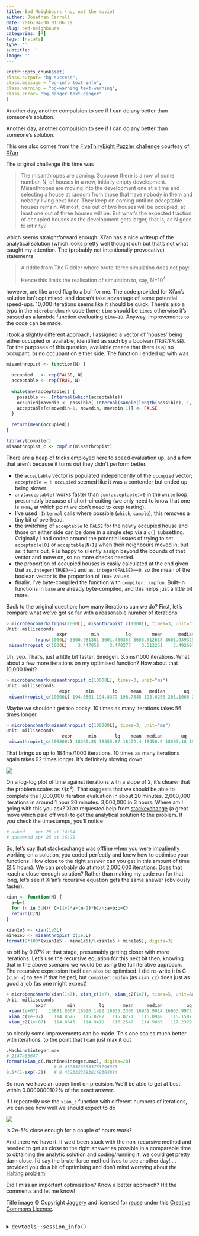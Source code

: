 ```yaml
---
title: Bad Neighbours (no, not the movie)
author: Jonathan Carroll
date: 2016-04-30 01:06:29
slug: bad-neighbours
categories: [R]
tags: [rstats]
type: ''
subtitle: ''
image: ''
---
```


```r
knitr::opts_chunk$set(
class.output= "bg-success",
class.message = "bg-info text-info",
class.warning = "bg-warning text-warning",
class.error= "bg-danger text-danger"
)
```

Another day, another compulsion to see if I can do any better than someone's solution. 

<!--more-->

Another day, another compulsion to see if I can do any better than someone's solution. 

This one also comes from the [FiveThiryEight Puzzler challenge](http://fivethirtyeight.com/features/can-you-solve-the-puzzle-of-your-misanthropic-neighbors/) courtesy of [Xi'an](https://xianblog.wordpress.com/2016/04/29/gap-frequencies/)

The original challenge this time was

<blockquote>
The misanthropes are coming. Suppose there is a row of some number, N, of houses in a new, initially empty development. Misanthropes are moving into the development one at a time and selecting a house at random from those that have nobody in them and nobody living next door. They keep on coming until no acceptable houses remain. At most, one out of two houses will be occupied; at least one out of three houses will be. But what’s the expected fraction of occupied houses as the development gets larger, that is, as N goes to infinity?
</blockquote>

which seems straightforward enough. Xi'an has a nice writeup of the analytical solution (which looks pretty well thought out) but that's not what caught my attention. The (probably not intentionally provocative) statements

<blockquote>
A riddle from The Riddler where brute-force simulation does not pay:

Hence this limits the realisation of simulation to, say, N=10^4^
</blockquote>

however, are like a red flag to a bull for me. The code provided for Xi'an's solution isn't optimised, and doesn't take advantage of some potential speed-ups. 10,000 iterations seems like it should be quick. There's also a typo in the `microbenchmark` code there; `time` should be `times` otherwise it's passed as a lambda function evaluating `time=10`. Anyway, improvements to the code can be made.

I took a slightly different approach; I assigned a vector of 'houses' being either occupied or available, identified as such by a boolean (`TRUE`/`FALSE`). For the purposes of this question, available means that there is a) no occupant; b) no occupant on either side. The function I ended up with was

```r
misanthropist <- function(N) {
  
  occupied   <- rep(FALSE, N)
  acceptable <- rep(TRUE, N)
  
  while(any(acceptable)) {
    possible <- .Internal(which(acceptable))
    occupied[movedin <- possible[.Internal(sample(length(possible), 1, FALSE, NULL))]] <- TRUE
    acceptable[c(movedin-1, movedin, movedin+1)] <- FALSE
  }
  
  return(mean(occupied))
}

library(compiler)
misanthropist_c <- cmpfun(misanthropist)
```

There are a heap of tricks employed here to speed evaluation up, and a few that aren't because it turns out they didn't perform better.

<ul>
	<li> the `acceptable` vector is populated independently of the `occupied` vector; `acceptable = ! occupied` seemed like it was a contender but ended up being slower.</li>
	<li> `any(acceptable)` works faster than `sum(acceptable)>0` in the `while` loop, presumably because of short-circuiting (we only need to know that one is `TRUE`, at which point we don't need to keep testing).</li>
	<li> I've used `.Internal` calls where possible (`which`, `sample`); this removes a tiny bit of overhead.</li>
	<li> the switching of `acceptable` to `FALSE` for the newly occupied house and those on either side can be done in a single step via a `c()` subsetting. Originally I had coded around the potential issues of trying to set `acceptable[0]` or `acceptable[N+1]` when their neighbours moved in, but as it turns out, R is happy to silently assign beyond the bounds of that vector and move on, so no more checks needed.</li>
	<li> the proportion of occupied houses is easily calculated at the end given that `as.integer(TRUE)==1` and `as.integer(FALSE)==0`, so the mean of the boolean vector is the proportion of `TRUE` values.</li>
	<li> finally, I've byte-compiled the function with `compiler::cmpfun`. Built-in functions in `base` are already byte-compiled, and this helps just a little bit more.</li>
</ul>

Back to the original question; how many iterations can we do? First, let's compare what we've got so far with a reasonable number of iterations

```r
> microbenchmark(frqns(1000L), misanthropist_c(1000L), times=3, unit="ms")
Unit: milliseconds
                   expr         min          lq        mean      median          uq         max neval
           frqns(1000L) 3600.981381 3601.460353 3655.512618 3601.939325 3682.778237 3763.617149     3
 misanthropist_c(1000L)    3.447858    3.470277    3.512251    3.492697    3.544448    3.596199     3
```

Uh, yep. That's, just a little bit faster. Smidgen. 3.5ms/1000 iterations. What about a few more iterations on my optimised function? How about that 10,000 limit?

```r
> microbenchmark(misanthropist_c(10000L), times=3, unit="ms")
Unit: milliseconds
                    expr      min       lq     mean   median       uq      max neval
 misanthropist_c(10000L) 194.0501 194.8379 198.7545 195.6258 201.1066 206.5875     3
```

Maybe we shouldn't get too cocky. 10 times as many iterations takes 56 times longer.

```r
> microbenchmark(misanthropist_c(100000L), times=3, unit="ms")
Unit: milliseconds
                     expr      min       lq    mean  median       uq      max neval
 misanthropist_c(100000L) 18260.85 18355.87 18422.4 18450.9 18503.18 18555.47     3
```

That brings us up to 184ms/1000 iterations. 10 times as many iterations again takes 92 times longer. It's definitely slowing down.

![](http://jcarroll.com.au/wp-content/uploads/2016/04/log10log10.png) 

On a log-log plot of time against iterations with a slope of 2, it's clearer that the problem scales as $\mathcal{O}(n^2)$. That suggests that we should be able to complete the 1,000,000 iteration evaluation in about 20 minutes. 2,000,000 iterations in around 1 hour 20 minutes. 3,000,000 in 3 hours. Where am I going with this you ask? Xi'an requested help from [stackexchange](http://math.stackexchange.com/questions/1758065/limit-of-recursive-sequence-n2q-n-1n-12q-n-12n-2q-n-2) (a great move which paid off well) to get the analytical solution to the problem. If you check the timestamps, you'll notice 

```r
# asked    Apr 25 at 14:04
# answered Apr 25 at 16:25
```

So, let's say that stackexchange was offline when you were impatiently working on a solution, you coded perfectly and knew how to optimise your functions. How close to the right answer can you get in this amount of time (2.5 hours). We can probably do at most 2,000,000 iterations. Does that reach a close-enough solution? Rather than making my code run for that long, let's see if Xi'an's recursive equation gets the same answer (obviously faster).

```r
xian <- function(N) {
  a=b=1
  for (n in 3:N){ C=(1+2*a+(n-1)*b)/n;a=b;b=C}
  return(C/N)
}

xian1e5 <- xian(1e5L)
mine1e5 <- misanthropist_c(1e5L)
format(2*100*(xian1e5 - mine1e5)/(xian1e5 + mine1e5), digits=3)
```

so off by 0.07% at that stage, presumably getting closer with more iterations. Let's use the recursive equation for this next bit then, knowing that in the above scenario we would be using the full iterative approach. The recursive expression itself can also be optimised. I did re-write it in C (`xian_c`) to see if that helped, but `compiler:cmpfun` (as `xian_c2`) does just as good a job (as one might expect)

```r
> microbenchmark(xian(1e7), xian_c(1e7), xian_c2(1e7), times=5, unit=&quot;ms&quot;)
Unit: milliseconds
           expr        min         lq       mean     median         uq        max neval
 xian(1e+07)    16881.8007 16920.1492 16935.2306 16931.9014 16963.9973 16978.3044     5
 xian_c(1e+07)    114.8676   115.0287   115.0771   115.0948   115.1507   115.2438     5
 xian_c2(1e+07)   114.8645   114.9419   116.2547   114.9835   117.2379   119.2454     5
```

so clearly some improvements can be made. This one scales much better with iterations, to the point that I can just max it out

```r
.Machine$integer.max
# 2147483647
format(xian_c(.Machine$integer.max), digits=20)
                  # 0.43233235833753796973
0.5*(1-exp(-2))   # 0.43233235838169364884
```

So now we have an upper limit on precision. We'll be able to get at best within 0.0000000102% of the exact answer.

If I repeatedly use the `xian_c` function with different numbers of iterations, we can see how well we should expect to do

![](http://jcarroll.com.au/wp-content/uploads/2016/04/pcerror-1.png) 

Is 2e-5% close enough for a couple of hours work?

And there we have it. If we'd been stuck with the non-recursive method and needed to get as close to the right answer as possible in a comparable time to obtaining the analytic solution and coding/running it, we could get pretty darn close. I'd say the brute-force method lives to see another day! ... provided you do a bit of optimising and don't mind worrying about the [Halting problem](https://en.wikipedia.org/wiki/Halting_problem).

Did I miss an important optimisation? Know a better approach? Hit the comments and let me know!

Title image © Copyright <a title="View profile" href="http://www.geograph.org.uk/profile/39302" xmlns:cc="http://creativecommons.org/ns#" property="cc:attributionName" rel="cc:attributionURL dct:creator">Jaggery</a> and licensed for <a href="http://www.geograph.org.uk/reuse.php?id=3025760">reuse</a> under this <a rel="license" href="http://creativecommons.org/licenses/by-sa/2.0/" class="nowrap" about="http://s0.geograph.org.uk/geophotos/03/02/57/3025760_8ad38adb.jpg" title="Creative Commons Attribution-Share Alike 2.0 Licence">Creative Commons Licence</a>.

<br />
<details>
  <summary>
    <tt>devtools::session_info()</tt>
  </summary>
```r
devtools::session_info()
```
</details>
<br />


